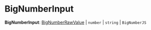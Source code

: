 
# BigNumberInput

 **BigNumberInput**: [BigNumberRawValue](../types.BigNumberRawValue/page.mdx) \| `number` \| `string` \| `BigNumberJS`
